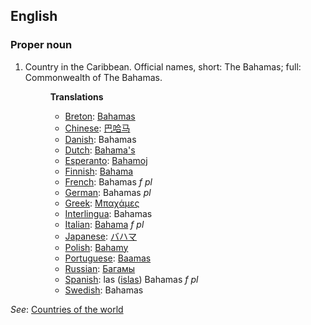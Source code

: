 ==English==

===Proper noun===

# Country in the Caribbean. Official names, short: The Bahamas; full: Commonwealth of The Bahamas.
#:'''Translations'''
#:*[[Breton]]: [[Bahamas]]
#:*[[Chinese]]: [[巴哈马]]
#:*[[Danish]]: Bahamas
#:*[[Dutch]]: [[Bahama's]]
#:*[[Esperanto]]: [[Bahamoj]]
#:*[[Finnish]]: [[Bahama]]
#:*[[French]]: Bahamas ''f pl''
#:*[[German]]: Bahamas ''pl''
#:*[[Greek]]: [[Μπαχάμες]]
#:*[[Interlingua]]: Bahamas
#:*[[Italian]]: [[Bahama]] ''f pl''
#:*[[Japanese]]: [[バハマ]]
#:*[[Polish]]: [[Bahamy]]
#:*[[Portuguese]]: [[Baamas]]
#:*[[Russian]]: [[Багамы]]
#:*[[Spanish]]: las ([[isla]]s) Bahamas ''f pl''
#:*[[Swedish]]: Bahamas

''See'': [[Countries of the world]]